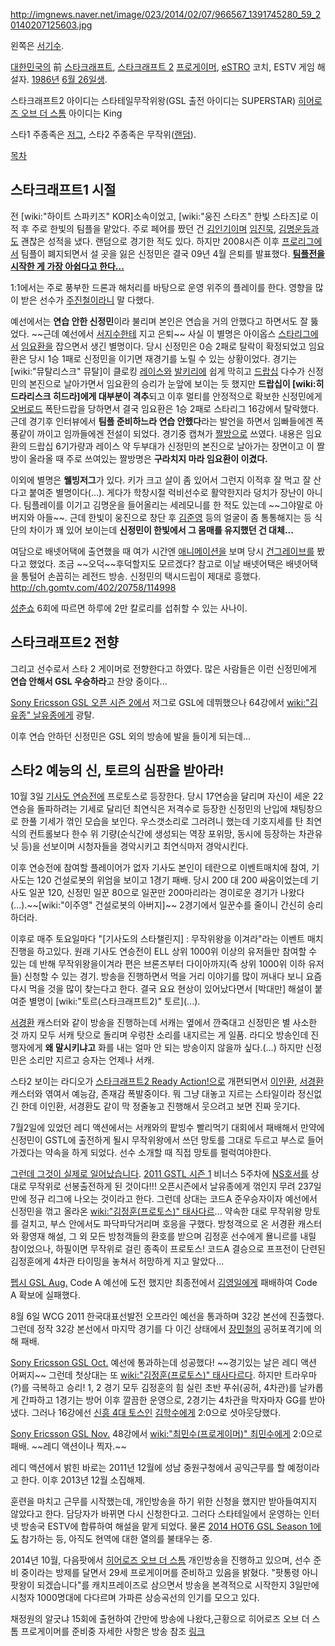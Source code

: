 http://imgnews.naver.net/image/023/2014/02/07/966567_1391745280_59_20140207125603.jpg

왼쪽은 [[서기수]].

[[대한민국]]의 前 [[스타크래프트]], [[스타크래프트 2]] [[프로게이머]], [[eSTRO]] 코치, ESTV 게임 해설자. [[1986년]] [[6월 26일]]생.

스타크래프트2 아이디는 스타테일무작위왕(GSL 출전 아이디는 SUPERSTAR)
[[히어로즈 오브 더 스톰]] 아이디는 King

스타1 주종족은 [[저그]], 스타2 주종족은 무작위([[랜덤]]).

[[목차]]

== 스타크래프트1 시절 ==
전 [wiki:"하이트 스파키즈" KOR]소속이었고, [wiki:"웅진 스타즈" 한빛 스타즈]로 이적 후 주로 한빛의 팀플을 맡았다. 주로 페어를 짰던 건 [[김인기]]이며 [[임진묵]], [[김명운]]등과도 괜찮은 성적을 냈다. 랜덤으로 경기한 적도 있다. 하지만 2008시즌 이후 [[프로리그]]에서 팀플이 폐지되면서 설 곳을 잃은 신정민은 결국 09년 4월 은퇴를 발표했다. '''[http://www.fomos.kr/board/board.php?mode=read&keyno=94456&db=issue 팀플전을 시작한 게 가장 아쉽다고 한다...]'''

1:1에서는 주로 풍부한 드론과 해처리를 바탕으로 운영 위주의 플레이를 한다. 영향을 많이 받은 선수가 [[주진철]]이라니 말 다했다.

예선에서는 '''연습 안한 신정민'''이라 불리며 본인은 연습을 거의 안했다고 하면서도 잘 뚫었다. ~~근데 예선에서 [[서지수]]한테 지고 은퇴~~ 사실 이 별명은 아이옵스 [[스타리그]]에서 [[임요환]]을 잡으면서 생긴 별명이다. 당시 신정민은 0승 2패로 탈락이 확정되었고 임요환은 당시 1승 1패로 신정민을 이기면 재경기를 노릴 수 있는 상황이었다. 경기는 [wiki:"뮤탈리스크" 뮤탈]이 클로킹 [[레이스]]와 [[발키리]]에 쉽게 막히고 [[드랍십]] 다수가 신정민의 본진으로 날아가면서 임요환의 승리가 눈앞에 보이는 듯 했지만 '''드랍십이 [wiki:히드라리스크 히드라]에게 대부분이 격추'''되고 이후 멀티를 안정적으로 확보한 신정민에게 [[오버로드]] 폭탄드랍을 당하면서 결국 임요환은 1승 2패로 스타리그 16강에서 탈락했다. 근데 경기후 인터뷰에서 '''팀플 준비하느라 연습 안했다'''라는 발언을 하면서 임빠들에겐 폭풍같이 까이고 임까들에겐 전설이 되었다. 경기중 캡쳐가 [[짤방]]으로 쓰였다. 내용은 임요환의 드랍십 6기가량과 레이스 약 두부대가 신정민의 본진으로 날아가는 장면이고 이 짤방이 올라올 때 주로 쓰여있는 짤방명은 '''구라치지 마라 임요환이 이겼다.'''

이외에 별명은 '''웰빙저그'''가 있다. 키가 크고 살이 좀 있어서 그런지 이적후 잘 먹고 잘 산다고 붙여준 별명이다(...). 게다가 학창시절 럭비선수로 활약한지라 덩치가 장난이 아니다. 팀플레이를 이기고 김명운을 들어올리는 세레모니를 한 적도 있는데 ~~그야말로 아버지와 아들~~. 근데 한빛이 웅진으로 창단 후 [[김준영]] 등의 얼굴이 좀 통통해지는 등 식단의 차이가 꽤 있어 보이는데 '''신정민이 한빛에서 그 몸매를 유지했던 건 대체...'''

여담으로 배넷어택에 출연했을 때 여가 시간엔 [[애니메이션]]을 보며 당시 [[건그레이브]]를 봤다고 했었다. 조금 ~~오덕~~후덕할지도 모르겠다? 참고로 이날 배넷어택은 배넷어택을 통털어 손꼽히는 레전드 방송. 신정민의 택시드립이 제대로 흥했다. http://ch.gomtv.com/402/20758/114998

[[성춘쇼]] 6회에 따르면 하루에 2만 칼로리를 섭취할 수 있는 사나이.

== 스타크래프트2 전향 ==
그리고 선수로서 스타 2 게이머로 전향한다고 하였다. 많은 사람들은 이런 신정민에게 '''연습 안해서 GSL 우승하라'''고 찬양 중이다...

[[Sony Ericsson GSL 오픈 시즌 2]]에서 저그로 GSL에 데뷔했으나 64강에서 [[wiki:"김유종" 날유종]]에게 광탈.

이후 연습 안하던 신정민은 GSL 외의 방송에 발을 들이게 되는데...


== 스타2 예능의 신, 토르의 심판을 받아라! == 
10월 3일 [[기사도 연승전]]에 프로토스로 등장한다. 당시 17연승을 달리며 자신이 세운 22연승을 돌파하려는 기세로 달리던 최연식은 저격수로 등장한 신정민의 난입에 채팅창으로 한풀 기세가 꺾인 모습을 보인다. 우스갯소리로 그러려니 했는데 기호지세를 탄 최연식의 컨트롤보다 한수 위 기량(순식간에 생성되는 역장 포위망, 동시에 등장하는 차관유닛 등)을 선보이며 시청자들을 경악시키고 최연식마저 경악시킨다.

이후 연승전에 참여할 플레이어가 없자 기사도 본인이 테란으로 이벤트매치에 참여, 기사도는 120 건설로봇의 위엄을 보이고 1경기 패배. 당시 200 대 200 싸움이었는데 기사도 일꾼 120, 신정민 일꾼 80으로 일꾼만 200마리라는 경이로운 경기가 나왔다(...).~~[wiki:"이주영" 건설로봇의 아버지]~~
2경기에서 일꾼수를 줄이니 간신히 승리하더라.

이후로 매주 토요일마다 "[기사도의 스타챌린지] : 무작위왕을 이겨라"라는 이벤트 매치 진행을 하고있다. 원래 기사도 연승전이 ELL 상위 1000위 이상의 유저들만 참여할 수 있는 데 반해 무작위왕을이겨라 편은 브론즈부터 다이아까지(즉 상위 1000위 이하 유저들) 신청할 수 있는 경기. 방송을 진행하면서 먹을 거리 이야기를 많이 꺼내다 보니 요즘 다시 먹을 것을 많이 찾는다고 한다. 결국 요요 현상이 있어났다면서 [박대만] 해설이 붙여준 별명이 [wiki:"토르(스타크래프트2)" 토르](...).

[[서경환]] 캐스터와 같이 방송을 진행하는데 서캐는 옆에서 깐죽대고 신정민은 별 사소한 것 까지 모두 서캐 탓으로 돌리며 우렁찬 소리를 내지르는 게 일품. 라디오 방송인데 진행자에게 '''왜 말시키냐고''' 화를 내는 얼마 안 되는 방송이지 않을까 싶다.(...) 하지만 신정민은 소리만 지르고 승자는 언제나 서캐.

스타2 보이는 라디오가 [[스타크래프트2 Ready Action!]]으로 개편되면서 [[이인환]], [[서경환]] 캐스터와 엮여서 예능감, 존재감 폭발중이다. 뭐 그냥 대놓고 지르는 스타일이라 정신없긴 한데 이인환, 서경환도 같이 막 정줄놓고 진행해서 웃으려고 보면 진짜 웃기다.

7월2일에 있었던 레디 액션에서는 서캐와의 팥빙수 빨리먹기 대회에서 패배해서 만약에 신정민이 GSTL에 출전하게 될시 무작위왕에서 쓰던 망토를 그대로 두르고 부스로 들어가겠다는 약속을 하게 되었다. 선수 소개할 때 직접 망토를 펄럭여야한다.

[[그런데 그것이 실제로 일어났습니다]]. [[2011 GSTL 시즌 1]] 비너스 5주차에 [[NS호서]]를 상대로 무작위로 선봉출전하게 된 것이다!!! 오픈시즌에서 날유종에게 꺾인지 무려 237일만에 정규 리그에 나오는 것이라고 한다. 그런데 상대는 코드A 준우승자이자 예선에서 신정민을 꺾고 올라온 [[wiki:"김정훈(프로토스)" 태사다르]]... 약속한 대로 무작위왕 망토를 걸치고, 부스 안에서도 파닥파닥거리며 호응을 구했다. 방청객으로 온 서경환 캐스터와 황영재 해설, 그 외 모든 방청객들의 환호를 받으며 김정훈 선수에게 묠니르를 내릴 참이었으나, 하필이면 무작위로 걸린 종족이 프로토스! 코드A 결승으로 프프전이 단련된 김정훈에게 4차관 타이밍을 놓쳐서 허망하게 지고 말았다...

[[펩시 GSL Aug.]] Code A 예선에 도전 했지만 최종전에서 [[김영일]]에게 패배하여 Code A 확보에 실패했다.

8월 6일 WCG 2011 한국대표선발전 오프라인 예선을 통과하며 32강 본선에 진출했다. 그런데 정작 32강 본선에서 마지막 경기를 다 이긴 상태에서 [[장민철]]의 공허포격기에 의해 패배.

[[Sony Ericsson GSL Oct.]] 예선에 통과하는데 성공했다! ~~경기있는 날은 레디 액션 어쩌지~~
그런데 첫상대는 또 [[wiki:"김정훈(프로토스)" 태사다르]]다. 하지만 트라우마(?)를 극복하고 승리! 1, 2 경기 모두 김정훈의 힘 실린 초반 푸쉬(공허, 4차관)를 날카롭게 간파하고 1경기는 방어 이후 깔끔한 운영으로, 2경기는 4차관을 막자마자 GG를 받아냈다. 그러나 16강에선 [[신흥 4대 토스]]인 [[김학수]]에게 2:0으로 셧아웃당했다.

[[Sony Ericsson GSL Nov.]] 48강에서 [[wiki:"최민수(프로게이머)" 최민수]]에게 2:0으로 패배. ~~레디 액션이나 찍자.~~

레디 액션에서 밝힌 바로는 2011년 12월에 성남 중원구청에서 공익근무를 할 예정이라고 한다. 이후 2013년 12월 소집해제.

훈련을 마치고 근무를 시작했는데, 개인방송을 하기 위한 신청을 했지만 받아들여지지 않았다고 한다. 담당자가 바뀌면 다시 신청한다고. 그러다 스타테일에서 운영하는 인터넷 방송국 ESTV에 합류하여 해설을 맡게 되었다. 물론 [[2014 HOT6 GSL Season 1]]에도 참가하는 등, 아직도 현역에 대한 열의를 불태우는 중.

2014년 10월, 다음팟에서 [[히어로즈 오브 더 스톰]] 개인방송을 진행하고 있으며, 선수 준비 중이라는 방제를 달면서 29세 프로게이머를 준비하고 있음을 밝혔다. "팟통령 아니 팟왕이 되겠습니다"를 캐치프레이즈로 삼으면서 방송을 본격적으로 시작한지 3일만에 시청자 1000명대에 다다르며 가파른 상승곡선의 인기를 모으고 있다.

채정원의 알긋냐 15회에 출현하여 간만에 방송에 나왔다,근황으로 히어로즈 오브 더 스톰 프로게이머를 준비중 자세한 사항은 방송 참조 [http://www.youtube.com/watch?v=pt9JnOuqn8E&list=PLGr5MmH5o7IbYkgIyNWLx03iLlG6JNiTX 링크]
